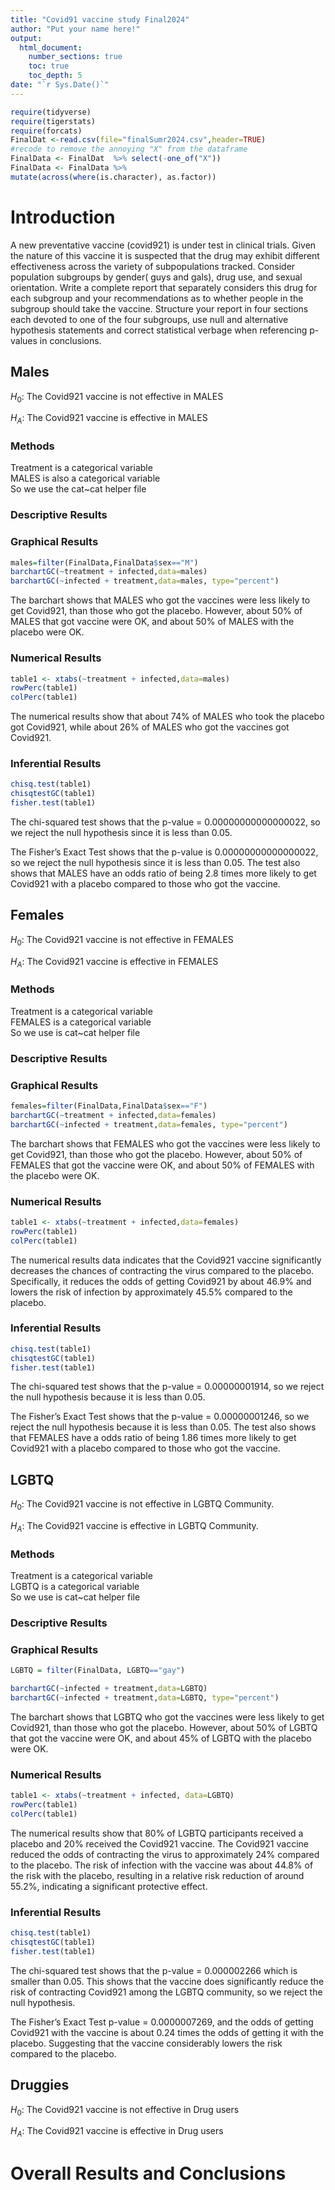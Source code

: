 ```yaml
---
title: "Covid91 vaccine study Final2024"
author: "Put your name here!"
output: 
  html_document:
    number_sections: true
    toc: true
    toc_depth: 5
date: "`r Sys.Date()`" 
---
```


```r
require(tidyverse)
require(tigerstats)
require(forcats)
FinalDat <-read.csv(file="finalSumr2024.csv",header=TRUE)
#recode to remove the annoying "X" from the dataframe
FinalData <- FinalDat  %>% select(-one_of("X"))
FinalData <- FinalData %>%
mutate(across(where(is.character), as.factor))
```

# Introduction

A new  preventative vaccine (covid921) is under test in clinical trials. Given the nature of this vaccine it is suspected that the drug may exhibit different effectiveness across the variety of subpopulations tracked. Consider population subgroups by gender( guys and gals), drug use, and sexual orientation. Write a complete report that separately considers this drug for each subgroup and your recommendations as to whether people in the subgroup should take the vaccine. Structure your report in four sections each devoted to one of the four subgroups, use null and alternative hypothesis statements and correct statistical verbage when referencing p-values in conclusions.

## Males

$H_0$: The Covid921 vaccine is not effective in MALES  

$H_A$: The Covid921 vaccine is effective in MALES 

### Methods 

Treatment is a categorical variable  
MALES is also a categorical variable  
So we use the cat~cat helper file  

### Descriptive Results 

### Graphical Results

```r
males=filter(FinalData,FinalData$sex=="M")
barchartGC(~treatment + infected,data=males)
barchartGC(~infected + treatment,data=males, type="percent")
```

The barchart shows that MALES who got the vaccines were less likely to get Covid921, than those who got the placebo. However, about 50% of MALES that got vaccine were OK, and about 50% of MALES with the placebo were OK.

### Numerical Results

```r
table1 <- xtabs(~treatment + infected,data=males)
rowPerc(table1)
colPerc(table1)
```


The numerical results show that about 74% of MALES who took the placebo got Covid921, while about 26% of MALES who got the vaccines got Covid921.

### Inferential Results

```r
chisq.test(table1)
chisqtestGC(table1)
fisher.test(table1)
```

The chi-squared test shows that the p-value = 0.00000000000000022, so we reject the null hypothesis since it is less than 0.05.

The Fisher's Exact Test shows that the p-value is 0.00000000000000022, so we reject the null hypothesis since it is less than 0.05. The test also shows that MALES have an odds ratio of being 2.8 times more likely to get Covid921 with a placebo compared to those who got the vaccine. 

## Females

$H_0$: The Covid921 vaccine is not effective in FEMALES 

$H_A$: The Covid921 vaccine is effective in FEMALES

### Methods 

Treatment is a categorical variable   
FEMALES is a categorical variable   
So we use is cat~cat helper file 

### Descriptive Results 

### Graphical Results

```r
females=filter(FinalData,FinalData$sex=="F")
barchartGC(~treatment + infected,data=females)
barchartGC(~infected + treatment,data=females, type="percent")
```

The barchart shows that FEMALES who got the vaccines were less likely to get Covid921, than those who got the placebo. However, about 50% of FEMALES that got the vaccine were OK, and about 50% of FEMALES with the placebo were OK.

### Numerical Results

```r
table1 <- xtabs(~treatment + infected,data=females)
rowPerc(table1)
colPerc(table1)
```

The numerical results data indicates that the Covid921 vaccine significantly decreases the chances of contracting the virus compared to the placebo. Specifically, it reduces the odds of getting Covid921 by about 46.9% and lowers the risk of infection by approximately 45.5% compared to the placebo.

### Inferential Results

```r
chisq.test(table1)
chisqtestGC(table1)
fisher.test(table1)
```

The chi-squared test shows that the p-value = 0.00000001914, so we reject the null hypothesis because it is less than 0.05.

The Fisher's Exact Test shows that the p-value = 0.00000001246, so we reject the null hypothesis because it is less than 0.05. The test also shows that FEMALES have a odds ratio of being 1.86 times more likely to get Covid921 with a placebo compared to those who got the vaccine.  

## LGBTQ

$H_0$: The Covid921 vaccine is not effective in LGBTQ Community.

$H_A$: The Covid921 vaccine is effective in LGBTQ Community.

### Methods 

Treatment is a categorical variable   
LGBTQ is a categorical variable   
So we use is cat~cat helper file    

### Descriptive Results 

### Graphical Results

```r
LGBTQ = filter(FinalData, LGBTQ=="gay")

barchartGC(~infected + treatment,data=LGBTQ)
barchartGC(~infected + treatment,data=LGBTQ, type="percent")
```

The barchart shows that LGBTQ who got the vaccines were less likely to get Covid921, than those who got the placebo. However, about 50% of LGBTQ that got the vaccine were OK, and about 45% of LGBTQ with the placebo were OK.

### Numerical Results

```r
table1 <- xtabs(~treatment + infected, data=LGBTQ)
rowPerc(table1)
colPerc(table1)
```

The numerical results show that 80% of LGBTQ participants received a placebo and 20% received the Covid921 vaccine. The Covid921 vaccine reduced the odds of contracting the virus to approximately 24% compared to the placebo. The risk of infection with the vaccine was about 44.8% of the risk with the placebo, resulting in a relative risk reduction of around 55.2%, indicating a significant protective effect.

### Inferential Results

```r
chisq.test(table1)
chisqtestGC(table1)
fisher.test(table1)
```

The chi-squared test shows that the p-value = 0.000002266 which is smaller than 0.05. This shows that the vaccine does significantly reduce the risk of contracting Covid921 among the LGBTQ community, so we reject the null hypothesis.

The Fisher's Exact Test p-value = 0.0000007269, and the odds of getting Covid921 with the vaccine is about 0.24 times the odds of getting it with the placebo. Suggesting that the vaccine considerably lowers the risk compared to the placebo.

## Druggies

$H_0$: The Covid921 vaccine is not effective in Drug users 

$H_A$: The Covid921 vaccine is effective in Drug users

# Overall Results and Conclusions